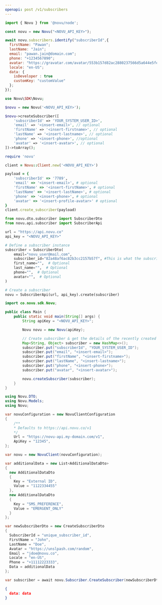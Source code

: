 ```yaml
---
openapi: post /v1/subscribers
---
```


<Snippet file="apikey-warning.mdx" />

<RequestExample>

```javascript Node.js
import { Novu } from '@novu/node';

const novu = new Novu("<NOVU_API_KEY>");

await novu.subscribers.identify("subscriberId",{
  firstName: "Pawan";
  lastName: "Jain";
  email: "pawan.jain@domain.com";
  phone: "+1234567890";
  avatar: "https://gravatar.com/avatar/553b157d82ac2880237566d5a644e5fe?s=400&d=robohash&r=x";
  locale: "en-US";
  data: {
    isDeveloper : true
    customKey: "customValue"
  };
});
```

```php PHP
use Novu\SDK\Novu;

$novu = new Novu('<NOVU_API_KEY>');

$novu->createSubscriber([
    'subscriberId' => 'YOUR_SYSTEM_USER_ID>',
    'email' => '<insert-email>', // optional
    'firstName' => '<insert-firstname>', // optional
    'lastName' => '<insert-lastname>', // optional
    'phone' => '<insert-phone>', //optional
    'avatar' => '<insert-avatar>', // optional
])->toArray();
```

```ruby Ruby
require 'novu'

client = Novu::Client.new('<NOVU_API_KEY>')

payload = {
    'subscriberId' => '7789',
    'email' => '<insert-email>', # optional
    'firstName' => '<insert-firstName>', # optional
    'lastName' => '<insert-lastName>', # optional
    'phone' => '<insert-phone>', # optional
    'avatar' => '<insert-profile-avatar>' # optional
}
client.create_subscriber(payload)
```

```python Python
from novu.dto.subscriber import SubscriberDto
from novu.api.subscriber import SubscriberApi

url = "https://api.novu.co"
api_key = "<NOVU_API_KEY>"

# Define a subscriber instance
subscriber = SubscriberDto(
    email="novu_user@mail.com",
    subscriber_id="82a48af6ac82b3cc2157b57f", #This is what the subscriber_id looks like
    first_name="",  # Optional
    last_name="",  # Optional
    phone="",  # Optional
    avatar="",  # Optional
)

# Create a subscriber
novu = SubscriberApi(url, api_key).create(subscriber)
```

```java Java
import co.novu.sdk.Novu;

public class Main {
    public static void main(String[] args) {
        String apiKey = "<NOVU_API_KEY>";

        Novu novu = new Novu(apiKey);

        // Create subscriber & get the details of the recently created subscriber returned.
        Map<String, Object> subscriber = new HashMap<>();
        subscriber.put("subscriberId", "YOUR_SYSTEM_USER_ID");
        subscriber.put("email", "<insert-email>");
        subscriber.put("firstName", "<insert-firstname>");
        subscriber.put("lastName", "<insert-lastname>");
        subscriber.put("phone", "<insert-phone>");
        subscriber.put("avatar", "<insert-avatar>");

        novu.createSubscriber(subscriber);
    }
}


```

```csharp .NET
using Novu.DTO;
using Novu.Models;
using Novu;

var novuConfiguration = new NovuClientConfiguration
{
    /** 
    * Defaults to https://api.novu.co/v1 
    */
    Url = "https://novu-api.my-domain.com/v1", 
    ApiKey = "12345",
};

var novu = new NovuClient(novuConfiguration);

var additionalData = new List<AdditionalDataDto>
{
  new AdditionalDataDto
  {
    Key = "External ID",
    Value = "1122334455"
  },
  new AdditionalDataDto
  {
    Key = "SMS_PREFERENCE",
    Value = "EMERGENT_ONLY"
  }
};

var newSubscriberDto = new CreateSubscriberDto
{
  SubscriberId = "unique_subscriber_id",
  FirstName = "John",
  LastName = "Doe",
  Avatar = "https://unslpash.com/random",
  Email = "jdoe@novu.co",
  Locale = "en-US",
  Phone = "+11112223333",
  Data = additionalData
};

var subscriber = await novu.Subscriber.CreateSubscriber(newSubscriberDto)
```

</RequestExample>

<ResponseExample>

```json Response
{ 
  data: data
}
```

</ResponseExample>